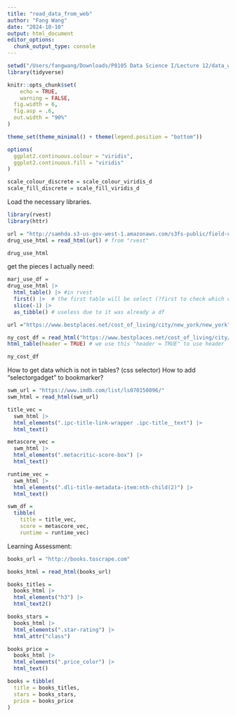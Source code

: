 ```yaml
---
title: "read_data_from_web"
author: "Fang Wang"
date: "2024-10-10"
output: html_document
editor_options: 
  chunk_output_type: console
---
```


```r
setwd("/Users/fangwang/Downloads/P8105 Data Science I/Lecture 12/data_wrangling_ii")
library(tidyverse)

knitr::opts_chunk$set(
	echo = TRUE,
	warning = FALSE,
  fig.width = 6,
  fig.asp = .6,
  out.width = "90%"
)

theme_set(theme_minimal() + theme(legend.position = "bottom"))

options(
  ggplot2.continuous.colour = "viridis",
  ggplot2.continuous.fill = "viridis"
)

scale_colour_discrete = scale_colour_viridis_d
scale_fill_discrete = scale_fill_viridis_d
```

Load the necessary libraries. 

```r
library(rvest)
library(httr)
```

```r
url = "http://samhda.s3-us-gov-west-1.amazonaws.com/s3fs-public/field-uploads/2k15StateFiles/NSDUHsaeShortTermCHG2015.htm"
drug_use_html = read_html(url) # from "rvest"

drug_use_html
```

get the pieces I actually need:
```r
marj_use_df =
drug_use_html |>
  html_table() |> #in rvest 
  first() |>  # the first table will be select (?first to check which one we want to use)
  slice(-1) |> 
  as_tibble() # useless due to it was already a df
```

```r
url ="https://www.bestplaces.net/cost_of_living/city/new_york/new_york"

ny_cost_df = read_html("https://www.bestplaces.net/cost_of_living/city/new_york/new_york") |> 
html_table(header = TRUE) # we use this "header = TRUE" to use header

ny_cost_df
```

How to get data which is not in tables? (css selector)
How to add "selectorgadget" to bookmarker?
```r
swm_url = "https://www.imdb.com/list/ls070150896/"
swm_html = read_html(swm_url)

title_vec = 
  swm_html |>
  html_elements(".ipc-title-link-wrapper .ipc-title__text") |>
  html_text()

metascore_vec = 
  swm_html |>
  html_elements(".metacritic-score-box") |>
  html_text()

runtime_vec = 
  swm_html |>
  html_elements(".dli-title-metadata-item:nth-child(2)") |>
  html_text()

swm_df = 
  tibble(
    title = title_vec,
    score = metascore_vec,
    runtime = runtime_vec) 
```

Learning Assessment:
```r
books_url = "http://books.toscrape.com"

books_html = read_html(books_url)

books_titles = 
  books_html |>
  html_elements("h3") |>
  html_text2()

books_stars = 
  books_html |>
  html_elements(".star-rating") |>
  html_attr("class")

books_price = 
  books_html |>
  html_elements(".price_color") |>
  html_text()

books = tibble(
  title = books_titles,
  stars = books_stars,
  price = books_price
)

```

